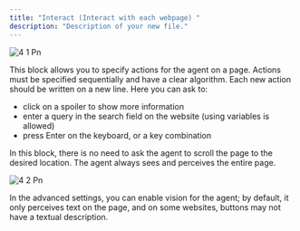 ```yaml
---
title: "Interact (Interact with each webpage) "
description: "Description of your new file."
---
```


![4 1 Pn](/Blocks/imgs/4-1.png)

This block allows you to specify actions for the agent on a page. Actions must be specified sequentially and have a clear algorithm. Each new action should be written on a new line. Here you can ask to: 

- click on a spoiler to show more information 
- enter a query in the search field on the website (using variables is allowed) 
- press Enter on the keyboard, or a key combination 

In this block, there is no need to ask the agent to scroll the page to the desired location. The agent always sees and perceives the entire page. 

![4 2 Pn](/Blocks/imgs/4-2.png)

In the advanced settings, you can enable vision for the agent; by default, it only perceives text on the page, and on some websites, buttons may not have a textual description. 